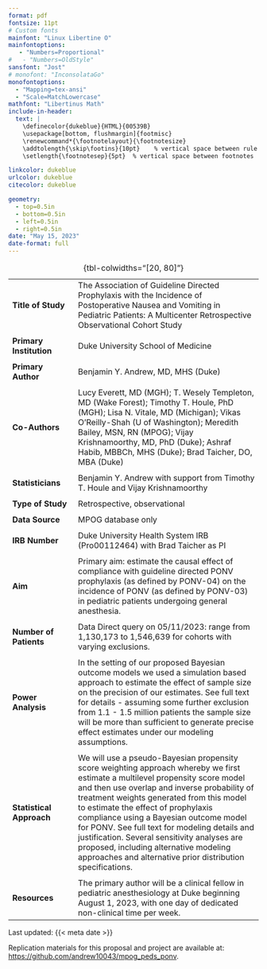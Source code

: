 ```yaml
---
format: pdf
fontsize: 11pt
# Custom fonts
mainfont: "Linux Libertine O"
mainfontoptions:
   - "Numbers=Proportional"
#   - "Numbers=OldStyle"
sansfont: "Jost" 
# monofont: "InconsolataGo"
monofontoptions:
  - "Mapping=tex-ansi"
  - "Scale=MatchLowercase"
mathfont: "Libertinus Math"
include-in-header: 
  text: |
    \definecolor{dukeblue}{HTML}{00539B}
    \usepackage[bottom, flushmargin]{footmisc}
    \renewcommand*{\footnotelayout}{\footnotesize}
    \addtolength{\skip\footins}{10pt}    % vertical space between rule and main text
    \setlength{\footnotesep}{5pt}  % vertical space between footnotes

linkcolor: dukeblue
urlcolor: dukeblue
citecolor: dukeblue

geometry:
  - top=0.5in
  - bottom=0.5in
  - left=0.5in
  - right=0.5in
date: "May 15, 2023"
date-format: full
---
```


```{=tex}
\begin{center}
\Large
\sffamily
The Association of Guideline Directed Prophylaxis with the Incidence of Postoperative Nausea and Vomiting in Pediatric Patients \\
\vspace{0.25cm}
\large
Proposal for A Multicenter Retrospective Observational Cohort Study using the Multicenter Perioperative Outcomes Group (MPOG) Database
\end{center}
```
|                          |                                                                                                                                                                                                                                                                                                                                                                                                                                                                                                                     |
|-------------------|-----------------------------------------------------|
| **Title of Study**       | The Association of Guideline Directed Prophylaxis with the Incidence of Postoperative Nausea and Vomiting in Pediatric Patients: A Multicenter Retrospective Observational Cohort Study                                                                                                                                                                                                                                                                                                                             |
|                          |                                                                                                                                                                                                                                                                                                                                                                                                                                                                                                                     |
| **Primary Institution**  | Duke University School of Medicine                                                                                                                                                                                                                                                                                                                                                                                                                                                                                  |
|                          |                                                                                                                                                                                                                                                                                                                                                                                                                                                                                                                     |
| **Primary Author**       | Benjamin Y. Andrew, MD, MHS (Duke)                                                                                                                                                                                                                                                                                                                                                                                                                                                                                  |
|                          |                                                                                                                                                                                                                                                                                                                                                                                                                                                                                                                     |
| **Co-Authors**           | Lucy Everett, MD (MGH); T. Wesely Templeton, MD (Wake Forest); Timothy T. Houle, PhD (MGH); Lisa N. Vitale, MD (Michigan); Vikas O'Reilly-Shah (U of Washington); Meredith Bailey, MSN, RN (MPOG); Vijay Krishnamoorthy, MD, PhD (Duke); Ashraf Habib, MBBCh, MHS (Duke); Brad Taicher, DO, MBA (Duke)                                                                                                                                                                                                              |
|                          |                                                                                                                                                                                                                                                                                                                                                                                                                                                                                                                     |
| **Statisticians**        | Benjamin Y. Andrew with support from Timothy T. Houle and Vijay Krishnamoorthy                                                                                                                                                                                                                                                                                                                                                                                                                                      |
|                          |                                                                                                                                                                                                                                                                                                                                                                                                                                                                                                                     |
| **Type of Study**        | Retrospective, observational                                                                                                                                                                                                                                                                                                                                                                                                                                                                                        |
|                          |                                                                                                                                                                                                                                                                                                                                                                                                                                                                                                                     |
| **Data Source**          | MPOG database only                                                                                                                                                                                                                                                                                                                                                                                                                                                                                                  |
|                          |                                                                                                                                                                                                                                                                                                                                                                                                                                                                                                                     |
| **IRB Number**           | Duke University Health System IRB (Pro00112464) with Brad Taicher as PI                                                                                                                                                                                                                                                                                                                                                                                                                                             |
|                          |                                                                                                                                                                                                                                                                                                                                                                                                                                                                                                                     |
| **Aim**                  | Primary aim: estimate the causal effect of compliance with guideline directed PONV prophylaxis (as defined by PONV-04) on the incidence of PONV (as defined by PONV-03) in pediatric patients undergoing general anesthesia.                                                                                                                                                                                                                                                                                        |
|                          |                                                                                                                                                                                                                                                                                                                                                                                                                                                                                                                     |
| **Number of Patients**   | Data Direct query on 05/11/2023: range from 1,130,173 to 1,546,639 for cohorts with varying exclusions.                                                                                                                                                                                                                                                                                                                                                                                                             |
|                          |                                                                                                                                                                                                                                                                                                                                                                                                                                                                                                                     |
| **Power Analysis**       | In the setting of our proposed Bayesian outcome models we used a simulation based approach to estimate the effect of sample size on the precision of our estimates. See full text for details - assuming some further exclusion from 1.1 - 1.5 million patients the sample size will be more than sufficient to generate precise effect estimates under our modeling assumptions.                                                                                                                                   |
|                          |                                                                                                                                                                                                                                                                                                                                                                                                                                                                                                                     |
| **Statistical Approach** | We will use a pseudo-Bayesian propensity score weighting approach whereby we first estimate a multilevel propensity score model and then use overlap and inverse probability of treatment weights generated from this model to estimate the effect of prophylaxis compliance using a Bayesian outcome model for PONV. See full text for modeling details and justification. Several sensitivity analyses are proposed, including alternative modeling approaches and alternative prior distribution specifications. |
|                          |                                                                                                                                                                                                                                                                                                                                                                                                                                                                                                                     |
| **Resources**            | The primary author will be a clinical fellow in pediatric anesthesiology at Duke beginning August 1, 2023, with one day of dedicated non-clinical time per week.                                                                                                                                                                                                                                                                                                                                                    |

: {tbl-colwidths="\[20, 80\]"}

\small

Last updated: {{< meta date >}}

\footnotesize

Replication materials for this proposal and project are available at: <https://github.com/andrew10043/mpog_peds_ponv>.
